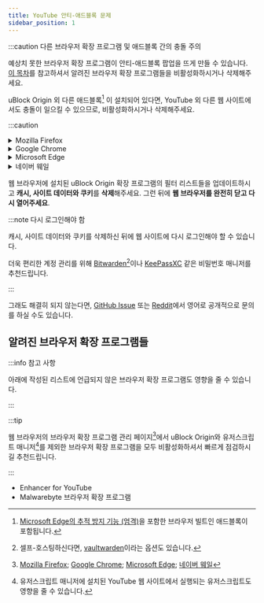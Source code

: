```yaml
---
title: YouTube 안티-애드블록 문제
sidebar_position: 1
---
```


:::caution 다른 브라우저 확장 프로그램 및 애드블록 간의 충돌 주의

예상치 못한 브라우저 확장 프로그램이 안티-애드블록 팝업을 뜨게 만들 수 있습니다.
[이 목차](https://community.list-kr.com/docs/uBO/KnownIssues/youtube-anti-adblock#%EC%95%8C%EB%A0%A4%EC%A7%84-%EB%B8%8C%EB%9D%BC%EC%9A%B0%EC%A0%80-%ED%99%95%EC%9E%A5-%ED%94%84%EB%A1%9C%EA%B7%B8%EB%9E%A8%EB%93%A4)를 참고하셔서 알려진 브라우저 확장 프로그램들을 비활성화하시거나 삭제해주세요.

uBlock Origin 외 다른 애드블록[^1] 이 설치되어 있다면, YouTube 외 다른 웹 사이트에서도 충돌이 일으킬 수 있으므로, 비활성화하시거나 삭제해주세요.

[^1]: [Microsoft Edge의 추적 방지 기능 (엄격)](edge://settings/privacy)을 포함한 브라우저 빌트인 애드블록이 포함됩니다.

:::caution

<details><summary>Mozilla Firefox</summary>

<ReactPlayer controls width='100%' height='100%' url='/video/uBO/FilterslistsUpdate/Firefox.webm' />

</details>

<details><summary>Google Chrome</summary>

<ReactPlayer controls width='100%' height='100%' url='/video/uBO/FilterslistsUpdate/Chrome.webm' />

</details>

<details><summary>Microsoft Edge</summary>

<ReactPlayer controls width='100%' height='100%' url='/video/uBO/FilterslistsUpdate/Edge.webm' />

</details>

<details><summary>네이버 웨일</summary>

<ReactPlayer controls width='100%' height='100%' url='/video/uBO/FilterslistsUpdate/Whale.webm' />

</details>

웹 브라우저에 설치된 uBlock Origin 확장 프로그램의 필터 리스트들을 업데이트하시고 **캐시, 사이트 데이터와 쿠키**를 **삭제**해주세요.
그런 뒤에 **웹 브라우저를 완전히 닫고 다시 열어주세요**.

:::note 다시 로그인해야 함

캐시, 사이트 데이터와 쿠키를 삭제하신 뒤에 웹 사이트에 다시 로그인해야 할 수 있습니다.

더욱 편리한 계정 관리를 위해 [Bitwarden](https://bitwarden.com/)[^2]이나 [KeePassXC](https://keepassxc.org/) 같은 비밀번호 매니저를 추천드립니다.

[^2]: 셀프-호스팅하신다면, [vaultwarden](https://github.com/dani-garcia/vaultwarden)이라는 옵션도 있습니다.

:::


그래도 해결히 되지 않는다면, [GitHub Issue](https://github.com/uBlockOrigin/uAssets/issues/19976) 또는 [Reddit](https://www.reddit.com/r/uBlockOrigin/about/sticky?num=2)에서 영어로 공개적으로 문의를 하실 수도 있습니다.

## 알려진 브라우저 확장 프로그램들

:::info 참고 사항

아래에 작성된 리스트에 언급되지 않은 브라우저 확장 프로그램도 영향을 줄 수 있습니다.

:::

:::tip

웹 브라우저의 브라우저 확장 프로그램 관리 페이지[^3]에서 uBlock Origin와 유저스크립트 매니저[^4]를 제외한 브라우저 확장 프로그램을 모두 비활성화하셔서 빠르게 점검하시길 추천드립니다.

[^3]: [Mozilla Firefox](about:addons); [Google Chrome](chrome://extensions/); [Microsoft Edge](edge://extensions/); [네이버 웨일](whale://extensions/)
[^4]: 유저스크립트 매니저에 설치된 YouTube 웹 사이트에서 실행되는 유저스크립트도 영향을 줄 수 있습니다.

:::

 - Enhancer for YouTube
 - Malwarebyte 브라우저 확장 프로그램
